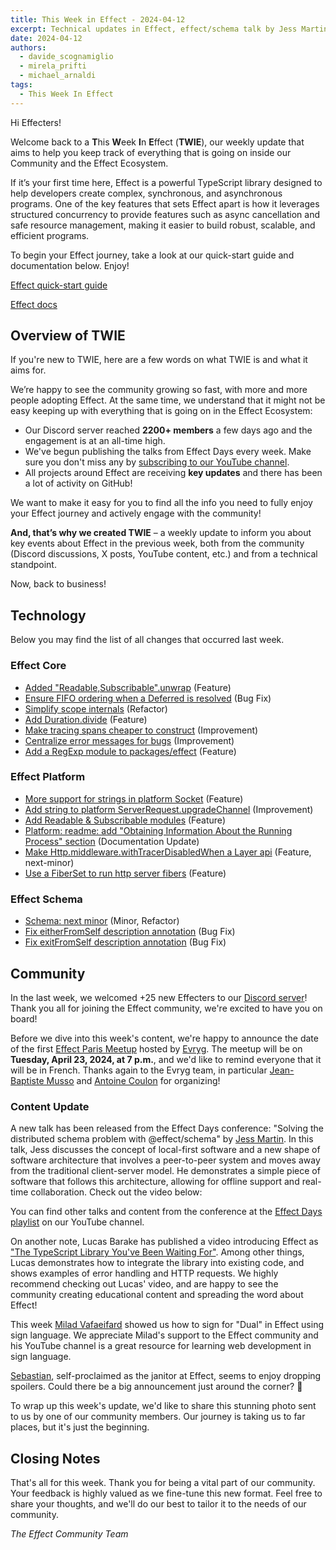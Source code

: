```yaml
---
title: This Week in Effect - 2024-04-12
excerpt: Technical updates in Effect, effect/schema talk by Jess Martin, a new video about Effect by Lucas Barake, and Effect Paris Meetup update.
date: 2024-04-12
authors:
  - davide_scognamiglio
  - mirela_prifti
  - michael_arnaldi
tags:
  - This Week In Effect
---
```



Hi Effecters!

Welcome back to a **T**his **W**eek **I**n **E**ffect (**TWIE**), our weekly update that aims to help you keep track of everything that is going on inside our Community and the Effect Ecosystem.

If it’s your first time here, Effect is a powerful TypeScript library designed to help developers create complex, synchronous, and asynchronous programs. One of the key features that sets Effect apart is how it leverages structured concurrency to provide features such as async cancellation and safe resource management, making it easier to build robust, scalable, and efficient programs.

To begin your Effect journey, take a look at our quick-start guide and documentation below. Enjoy!

[Effect quick-start guide](/docs/quickstart)

[Effect docs](/docs/introduction)

## Overview of TWIE

If you're new to TWIE, here are a few words on what TWIE is and what it aims for.

We’re happy to see the community growing so fast, with more and more people adopting Effect. At the same time, we understand that it might not be easy keeping up with everything that is going on in the Effect Ecosystem:

- Our Discord server reached **2200+ members** a few days ago and the engagement is at an all-time high.
- We've begun publishing the talks from Effect Days every week. Make sure you don't miss any by [subscribing to our YouTube channel](https://www.youtube.com/@effect-ts).
- All projects around Effect are receiving **key updates** and there has been a lot of activity on GitHub!

We want to make it easy for you to find all the info you need to fully enjoy your Effect journey and actively engage with the community!

**And, that’s why we created TWIE** – a weekly update to inform you about key events about Effect in the previous week, both from the community (Discord discussions, X posts, YouTube content, etc.) and from a technical standpoint.

Now, back to business!

## Technology

Below you may find the list of all changes that occurred last week.

### Effect Core
+ [Added "Readable,Subscribable".unwrap](https://github.com/Effect-TS/effect/pull/2498) (Feature)
+ [Ensure FIFO ordering when a Deferred is resolved](https://github.com/Effect-TS/effect/pull/2499) (Bug Fix)
+ [Simplify scope internals](https://github.com/Effect-TS/effect/pull/2500) (Refactor)
+ [Add Duration.divide](https://github.com/Effect-TS/effect/pull/2494) (Feature)
+ [Make tracing spans cheaper to construct](https://github.com/Effect-TS/effect/pull/2502) (Improvement)
+ [Centralize error messages for bugs](https://github.com/Effect-TS/effect/pull/2503) (Improvement)
+ [Add a RegExp module to packages/effect](https://github.com/Effect-TS/effect/pull/2493) (Feature)

### Effect Platform
+ [More support for strings in platform Socket](https://github.com/Effect-TS/effect/pull/2486) (Feature)
+ [Add string to platform ServerRequest.upgradeChannel](https://github.com/Effect-TS/effect/pull/2487) (Improvement)
+ [Add Readable & Subscribable modules](https://github.com/Effect-TS/effect/pull/2472) (Feature)
+ [Platform: readme: add "Obtaining Information About the Running Process" section](https://github.com/Effect-TS/effect/pull/2492) (Documentation Update)
+ [Make Http.middleware.withTracerDisabledWhen a Layer api](https://github.com/Effect-TS/effect/pull/2491) (Feature, next-minor)
+ [Use a FiberSet to run http server fibers](https://github.com/Effect-TS/effect/pull/2504) (Feature)

### Effect Schema
+ [Schema: next minor](https://github.com/Effect-TS/effect/pull/2440) (Minor, Refactor)
+ [Fix eitherFromSelf description annotation](https://github.com/Effect-TS/effect/pull/2495) (Bug Fix)
+ [Fix exitFromSelf description annotation](https://github.com/Effect-TS/effect/pull/2496) (Bug Fix)

## Community

In the last week, we welcomed +25 new Effecters to our [Discord server](https://discord.gg/effect-ts)! Thank you all for joining the Effect community, we're excited to have you on board!

Before we dive into this week's content, we're happy to announce the date of the first [Effect Paris Meetup](https://www.meetup.com/effect-paris/events/300307442/) hosted by [Evryg](https://www.evryg.com). The meetup will be on **Tuesday, April 23, 2024, at 7 p.m.**, and we'd like to remind everyone that it will be in French. Thanks again to the Evryg team, in particular [Jean-Baptiste Musso](https://twitter.com/jbmusso) and [Antoine Coulon](https://twitter.com/c9antoine) for organizing!

### Content Update

A new talk has been released from the Effect Days conference: "Solving the distributed schema problem with @effect/schema" by [Jess Martin](https://twitter.com/jessmartin). In this talk, Jess discusses the concept of local-first software and a new shape of software architecture that involves a peer-to-peer system and moves away from the traditional client-server model. He demonstrates a simple piece of software that follows this architecture, allowing for offline support and real-time collaboration. Check out the video below:

<YouTube
  id="https://www.youtube.com/embed/o-SvvUA7hik?si=Ir7MlXbe-P72wEWu"
  title="Solving the distributed schema problem with @effect/schema by Jess Martin (Effect Days 2024)"
/>

You can find other talks and content from the conference at the [Effect Days playlist](https://www.youtube.com/playlist?list=PLDf3uQLaK2B9a4tbMgGd9wFeEnMA50z4w) on our YouTube channel.

On another note, Lucas Barake has published a video introducing Effect as ["The TypeScript Library You've Been Waiting For"](https://www.youtube.com/watch?v=X98vwMYxRXw&ab_channel=LucasBarake). Among other things, Lucas demonstrates how to integrate the library into existing code, and shows examples of error handling and HTTP requests. We highly recommend checking out Lucas' video, and are happy to see the community creating educational content and spreading the word about Effect!

<YouTube
  id="https://www.youtube.com/embed/X98vwMYxRXw?si=vO60NCsRLhRRXjMi"
  title="The TypeScript Library You've Been Waiting For"
/>

This week [Milad Vafaeifard](https://twitter.com/signlanguagete1) showed us how to sign for "Dual" in Effect using sign language. We appreciate Milad's support to the Effect community and his YouTube channel is a great resource for learning web development in sign language.

<Tweet id="1777434202125791354" />

[Sebastian](https://twitter.com/thefubhy), self-proclaimed as the janitor at Effect, seems to enjoy dropping spoilers. Could there be a big announcement just around the corner? 👀

<Tweet id="1778327330735132848" />

To wrap up this week's update, we'd like to share this stunning photo sent to us by one of our community members. Our journey is taking us to far places, but it's just the beginning.

<Tweet id="1777302932850946203" />

## Closing Notes

That's all for this week. Thank you for being a vital part of our community. Your feedback is highly valued as we fine-tune this new format. Feel free to share your thoughts, and we'll do our best to tailor it to the needs of our community.

_The Effect Community Team_
